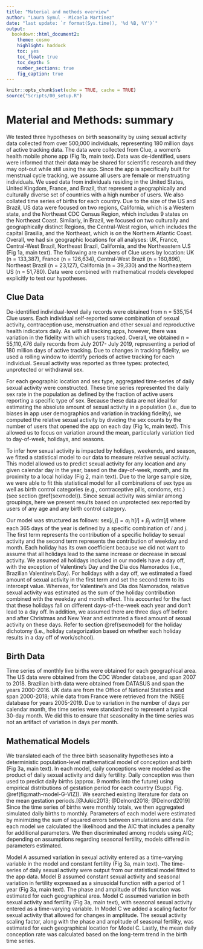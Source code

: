 ```yaml
---
title: "Material and methods overview"
author: "Laura Symul - Micaela Martinez"
date: "last update: `r format(Sys.time(), '%d %B, %Y')`"
output: 
  bookdown::html_document2: 
    theme: cosmo
    highlight: haddock
    toc: yes
    toc_float: true
    toc_depth: 5
    number_sections: true
    fig_caption: true
---
```


```r
knitr::opts_chunk$set(echo = TRUE, cache = TRUE)
source("Scripts/00_setup.R")
```

# Material and Methods: summary {-}


We tested three hypotheses on birth seasonality by using sexual activity data collected from over 500,000 individuals, representing 180 million days of active tracking data. The data were collected from Clue, a women’s health mobile phone app (Fig 1b, main text). Data was de-identified, users were informed that their data may be shared for scientific research and they may opt-out while still using the app. Since the app is specifically built for menstrual cycle tracking, we assume all users are female or menstruating individuals. We used data from individuals residing in the United States, United Kingdom, France, and Brazil, that represent a geographically and culturally diverse set of countries with a high number of users. We also collated time series of births for each country. Due to the size of the US and Brazil, US data were focused on two regions, California, which is a Western state, and the Northeast CDC Census Region, which includes 9 states on the Northeast Coast. Similarly, in Brazil, we focused on two culturally and geographically distinct Regions, the Central-West region, which includes the capital Brasilia, and the Northeast, which is on the Northern Atlantic Coast. Overall, we had six geographic locations for all analyses: UK, France, Central-West Brazil, Northeast Brazil, California, and the Northeastern U.S (Fig 1a, main text). The following are numbers of Clue users by location: UK (n = 133,387), France (n = 126,634), Central-West Brazil (n = 160,896), Northeast Brazil (n = 23,127), California (n = 39,330) and the Northeastern US (n = 51,780). Data were combined with mathematical models developed explicitly to test our hypotheses.  

## Clue Data  {-}

De-identified individual-level daily records were obtained from n = 535,154 Clue users. Each individual self-reported some combination of sexual activity, contraception use, menstruation and other sexual and reproductive health indicators daily. As with all tracking apps, however, there was variation in the fidelity with which users tracked. Overall, we obtained n = 55,110,476 daily records from July 2017- July 2019, representing a period of 180 million days of active tracking. Due to changes in tracking fidelity, we used a rolling window to identify periods of active tracking for each individual. Sexual activity was reported as three types: protected, unprotected or withdrawal sex. 

For each geographic location and sex type, aggregated time-series of daily sexual activity were constructed. These time series represented the daily sex rate in the population as defined by the fraction of active users reporting a specific type of sex. Because these data are not ideal for estimating the absolute amount of sexual activity in a population (i.e., due to biases in app user demographics and variation in tracking fidelity), we computed the relative sexual activity by dividing the sex counts by the number of users that opened the app on each day (Fig 1c, main text). This allowed us to focus on variation around the mean, particularly variation tied to day-of-week, holidays, and seasons.

To infer how sexual activity is impacted by holidays, weekends, and season, we fitted a statistical model to our data to measure relative sexual activity. This model allowed us to predict sexual activity for any location and any given calendar day in the year, based on the day-of-week, month, and its proximity to a local holiday (Fig 2, main text). Due to the large sample size, we were able to fit this statistical model for all combinations of sex type as well as birth control categories (e.g., contraceptive pills, condoms, etc.) (see section \@ref(sexmodel)). Since sexual activity was similar among groupings, here we present results based on unprotected sex reported by users of any age and any birth control category. 

Our model was structured as follows: $\text{sex}[i,j] = \alpha_i\ \text{h}[i] + \beta_j\ \text{wdm}[j]$ where each 365 days of the year is defined by a specific combination of $i$ and $j$. The first term represents the contribution of a specific holiday to sexual activity and the second term represents the contribution of weekday and month. Each holiday has its own coefficient because we did not want to assume that all holidays lead to the same increase or decrease in sexual activity. We assumed all holidays included in our models have a day off, with the exception of Valentine’s Day and the Dia dos Namorados (i.e., Brazilian Valentine’s Day). For holidays with a day off, we estimated a fixed amount of sexual activity in the first term and set the second term to its intercept value. Whereas, for Valentine’s and Dia dos Namorados, relative sexual activity was estimated as the sum of the holiday contribution combined with the weekday and month effect. This accounted for the fact that these holidays fall on different days-of-the-week each year and don’t lead to a day off. In addition, we assumed there are three days off before and after Christmas and New Year and estimated a fixed amount of sexual activity on these days. Refer to section \@ref(sexmodel) for the holiday dichotomy (i.e., holiday categorization based on whether each holiday results in a day off of work/school). 

## Birth Data  {-}

Time series of monthly live births were obtained for each geographical area. The US data were obtained from the CDC Wonder database, and span 2007 to 2018. Brazilian birth data were obtained from DATASUS and span the years 2000-2016. UK data are from the Office of National Statistics and span 2000-2018; while data from France were retrieved from the INSEE database for years 2005-2019. Due to variation in the number of days per calendar month, the time series were standardized to represent a typical 30-day month. We did this to ensure that seasonality in the time series was not an artifact of variation in days per month.
 
## Mathematical Models  {-}

We translated each of the three birth seasonality hypotheses into a deterministic population-level mathematical model of conception and birth (Fig 3a, main text). In each model, daily conceptions were modeled as the product of daily sexual activity and daily fertility. Daily conception was then used to predict daily births (approx. 9 months into the future) using empirical distributions of gestation period for each country (Suppl. Fig. \@ref(fig:math-model-G-VIZ)). We searched existing literature for data on the mean gestation periods.[@Jukic2013; @Delnord2018; @Delnord2019] Since the time series of births were monthly totals, we then aggregated simulated daily births to monthly. Parameters of each model were estimated by minimizing the sum of squared errors between simulations and data. For each model we calculated the likelihood and the AIC that includes a penalty for additional parameters. We then discriminated among models using AIC; depending on assumptions regarding seasonal fertility, models differed in parameters estimated. 

Model A assumed variation in sexual activity entered as a time-varying variable in the model and constant fertility (Fig 3a, main text). The time-series of daily sexual activity were output from our statistical model fitted to the app data. Model B assumed constant sexual activity and seasonal variation in fertility expressed as a sinusoidal function with a period of 1 year (Fig 3a, main text). The phase and amplitude of this function was estimated for each geographical area. Model C assumed variation in both sexual activity and fertility (Fig 3a, main text), with seasonal sexual activity entered as a time-varying variable. In Model C we added a scaling factor for sexual activity that allowed for changes in amplitude. The sexual activity scaling factor, along with the phase and amplitude of seasonal fertility, was estimated for each geographical location for Model C. Lastly, the mean daily conception rate was calculated based on the long-term trend in the birth time series. 




